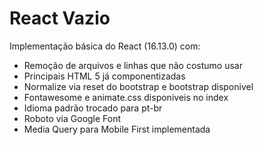 React Vazio
===========

Implementação básica do React (16.13.0) com: 

* Remoção de arquivos e linhas que não costumo usar 
* Principais HTML 5 já componentizadas
* Normalize via reset do bootstrap e bootstrap disponivel
* Fontawesome e animate.css disponiveis no index
* Idioma padrão trocado para pt-br
* Roboto via Google Font
* Media Query para Mobile First implementada 
